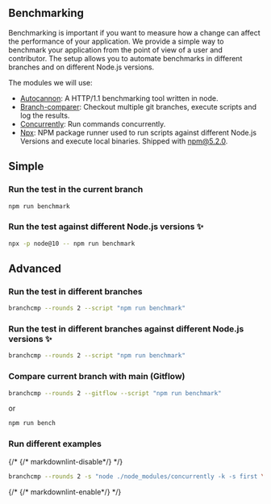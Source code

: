 

## Benchmarking
Benchmarking is important if you want to measure how a change can affect the
performance of your application. We provide a simple way to benchmark your
application from the point of view of a user and contributor. The setup allows
you to automate benchmarks in different branches and on different Node.js
versions.

The modules we will use:
- [Autocannon](https://github.com/mcollina/autocannon): A HTTP/1.1 benchmarking
  tool written in node.
- [Branch-comparer](https://github.com/StarpTech/branch-comparer): Checkout
  multiple git branches, execute scripts and log the results.
- [Concurrently](https://github.com/kimmobrunfeldt/concurrently): Run commands
  concurrently.
- [Npx](https://github.com/npm/npx): NPM package runner used to run scripts
  against different Node.js Versions and execute local binaries. Shipped with
  npm@5.2.0.

## Simple

### Run the test in the current branch
```sh
npm run benchmark
```

### Run the test against different Node.js versions ✨
```sh
npx -p node@10 -- npm run benchmark
```

## Advanced

### Run the test in different branches
```sh
branchcmp --rounds 2 --script "npm run benchmark"
```

### Run the test in different branches against different Node.js versions ✨
```sh
branchcmp --rounds 2 --script "npm run benchmark"
```

### Compare current branch with main (Gitflow)
```sh
branchcmp --rounds 2 --gitflow --script "npm run benchmark"
```
or
```sh
npm run bench
```

### Run different examples

{/* {/* markdownlint-disable*/} */}
```sh
branchcmp --rounds 2 -s "node ./node_modules/concurrently -k -s first \"node ./examples/asyncawait.js\" \"node ./node_modules/autocannon -c 100 -d 5 -p 10 localhost:3000/\""
```
{/* {/* markdownlint-enable*/} */}
